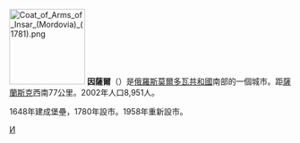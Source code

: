 {{coord|53|52|14|N|44|22|12|E|display=title}}
[[File:Coat_of_Arms_of_Insar_(Mordovia)_(1781).png|135px]]
'''因薩爾'''（{{lang|ru|Инса́р}}）是[[俄羅斯|俄羅斯]][[莫爾多瓦共和國|莫爾多瓦共和國]]南部的一個城市。距[[薩蘭斯克|薩蘭斯克]]西南77公里。2002年人口8,951人。

1648年建成堡壘，1780年設市。1958年重新設市。

{{莫爾多維亞共和國行政區劃}}

[[Category:莫爾多維亞共和國城市|И]]